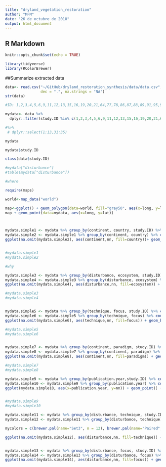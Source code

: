```yaml
---
title: "dryland_vegetation_restoration"
author: "MFM"
date: "26 de octubre de 2018"
output: html_document
---
```


## R Markdown

```r
knitr::opts_chunk$set(echo = TRUE)

```

```r

library(tidyverse)
library(RColorBrewer)

```

##Summarize extracted data

```r

data<- read.csv("~/GitHub/dryland_restoration_synthesis/data/data.csv", header= T, sep= ",",
                dec = ".", na.strings = "NA")
str(data)

```

```r

#ID: 1,2,3,4,5,6,9,11,12,13,15,16,19,20,21,64,77,78,86,87,88,89,91,95,98,104 articles with data extracted

mydata<- data %>% 
  dplyr::filter(study.ID %in% c(1,2,3,4,5,6,9,11,12,13,15,16,19,20,21,64,77,78,86,87,88,89,91,95,98,104))

#%>%  
 # dplyr::select(1:13,31:35) 

mydata

mydata$study.ID

class(data$study.ID)
```
```r

#mydata["disturbance"]
#table(mydata["disturbance"])

```



```r

#where

require(maps)

world<-map_data("world")

map<-ggplot() + geom_polygon(data=world, fill="gray50", aes(x=long, y=lat, group=group))
map + geom_point(data=mydata, aes(x=long, y=lat)) 



mydata.simple1 <- mydata %>% group_by(continent, country, study.ID) %>% count()
mydata.simple2 <- mydata.simple1 %>% group_by(continent, country) %>% count()
ggplot(na.omit(mydata.simple2), aes(continent,nn, fill=country))+ geom_bar(stat = "identity") + coord_flip(ylim=0:25) +scale_fill_brewer(palette ="Spectral")


#mydata.simple1
#mydata.simple2
```

```r
#why

mydata.simple3 <- mydata %>% group_by(disturbance, ecosystem, study.ID) %>% count()
mydata.simple4 <- mydata.simple3 %>% group_by(disturbance, ecosystem) %>% count()
ggplot(na.omit(mydata.simple4), aes(disturbance,nn, fill=ecosystem)) + geom_bar(stat = "identity") + coord_flip(ylim=0:25) + scale_fill_brewer(palette = "Blues")

#mydata.simple3
#mydata.simple4


mydata.simple5 <- mydata %>% group_by(technique, focus, study.ID) %>% count()
mydata.simple6 <- mydata.simple5 %>% group_by(technique, focus) %>% count()
ggplot(na.omit(mydata.simple6), aes(technique,nn, fill=focus)) + geom_bar(stat = "identity") + coord_flip(ylim=0:25) + scale_fill_brewer(palette = "Blues")

#mydata.simple5
#mydata.simple6


mydata.simple7 <- mydata %>% group_by(continent, paradigm, study.ID) %>% count()
mydata.simple8 <- mydata.simple7 %>% group_by(continent, paradigm) %>% count()
ggplot(na.omit(mydata.simple8), aes(continent,nn, fill=paradigm)) + geom_bar(stat = "identity") + coord_flip(ylim=0:25) + scale_fill_brewer(palette = "Blues")

#mydata.simple7
#mydata.simple8

mydata.simple9 <- mydata %>% group_by(publication.year,study.ID) %>% count()
mydata.simple10 <- mydata.simple9 %>% group_by(publication.year) %>% count()
ggplot(mydata.simple10, aes(x=publication.year, y=nn)) + geom_point() + xlim (2002, 2018)


#mydata.simple9
#mydata.simple10

mydata.simple11 <- mydata %>% group_by(disturbance, technique, study.ID) %>% count()
mydata.simple12 <- mydata.simple11 %>% group_by(disturbance, technique) %>% count()

mycolors = c(brewer.pal(name="Set3", n = 12), brewer.pal(name="Paired", n = 12))

ggplot(na.omit(mydata.simple12), aes(disturbance,nn, fill=technique)) + geom_bar(stat = "identity") + coord_flip(ylim=0:25) + scale_fill_manual(values = mycolors)


mydata.simple13 <- mydata %>% group_by(disturbance, focus, study.ID) %>% count()
mydata.simple14 <- mydata.simple13 %>% group_by(disturbance, focus) %>% count()
ggplot(na.omit(mydata.simple14), aes(disturbance,nn, fill=focus)) + geom_bar(stat = "identity") + coord_flip(ylim=0:25) + scale_fill_brewer(palette = "Blues")

```



